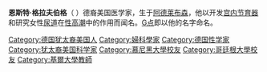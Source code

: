 {{Unreferenced|time=2020-10-28T09:10:40+00:00}}
'''恩斯特·格拉夫伯格'''（{{lang-de|Ernst Gräfenberg}}  {{bd|1881年|9月26日|1957年|10月28日}}）德裔美国医学家，生于[[阿德莱布森|阿德莱布森]]，他以开发[[宫内节育器|宫内节育器]]和研究女性[[尿道|尿道]]在[[性高潮|性高潮]]中的作用而闻名。[[G点|G点]]即以他的名字命名。

{{DEFAULTSORT: Gräfenberg, Ernst}}
[[Category:德国犹太裔美国人|Category:德国犹太裔美国人]]
[[Category:婦科學家|Category:婦科學家]]
[[Category:德国性学家|Category:德国性学家]]
[[Category:犹太裔美国科学家|Category:犹太裔美国科学家]]
[[Category:慕尼黑大學校友|Category:慕尼黑大學校友]]
[[Category:哥廷根大學校友|Category:哥廷根大學校友]]
[[Category:基爾大學教師|Category:基爾大學教師]]